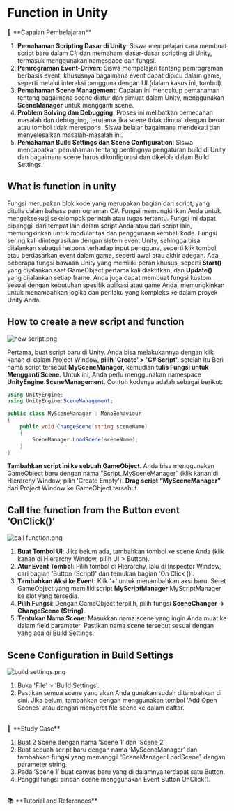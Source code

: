 # Function in Unity

<aside>
📌 **Capaian Pembelajaran**

1. **Pemahaman Scripting Dasar di Unity**: Siswa mempelajari cara membuat script baru dalam C# dan memahami dasar-dasar scripting di Unity, termasuk menggunakan namespace dan fungsi.
2. **Pemrograman Event-Driven**: Siswa mempelajari tentang pemrograman berbasis event, khususnya bagaimana event dapat dipicu dalam game, seperti melalui interaksi pengguna dengan UI (dalam kasus ini, tombol).
3. **Pemahaman Scene Management**: Capaian ini mencakup pemahaman tentang bagaimana scene diatur dan dimuat dalam Unity, menggunakan **SceneManager** untuk mengganti scene.
4. **Problem Solving dan Debugging**: Proses ini melibatkan pemecahan masalah dan debugging, terutama jika scene tidak dimuat dengan benar atau tombol tidak merespons. Siswa belajar bagaimana mendekati dan menyelesaikan masalah-masalah ini.
5. **Pemahaman Build Settings dan Scene Configuration**: Siswa mendapatkan pemahaman tentang pentingnya pengaturan build di Unity dan bagaimana scene harus dikonfigurasi dan dikelola dalam Build Settings.
</aside>

## What is function in unity

Fungsi merupakan blok kode yang merupakan bagian dari script, yang ditulis dalam bahasa pemrograman C#. Fungsi memungkinkan Anda untuk mengeksekusi sekelompok perintah atau tugas tertentu. Fungsi ini dapat dipanggil dari tempat lain dalam script Anda atau dari script lain, memungkinkan untuk modularitas dan penggunaan kembali kode. Fungsi sering kali diintegrasikan dengan sistem event Unity, sehingga bisa dijalankan sebagai respons terhadap input pengguna, seperti klik tombol, atau berdasarkan event dalam game, seperti awal atau akhir adegan. Ada beberapa fungsi bawaan Unity yang memiliki peran khusus, seperti **Start()** yang dijalankan saat GameObject pertama kali diaktifkan, dan **Update()** yang dijalankan setiap frame. Anda juga dapat membuat fungsi kustom sesuai dengan kebutuhan spesifik aplikasi atau game Anda, memungkinkan untuk menambahkan logika dan perilaku yang kompleks ke dalam proyek Unity Anda.

## How to create a new script and function

![new script.png](https://prod-files-secure.s3.us-west-2.amazonaws.com/6ab59f96-5651-42d9-b147-b6276ed57ed6/4445ca4b-882b-44ad-838d-07ffb7166cd4/new_script.png)

Pertama, buat script baru di Unity. Anda bisa melakukannya dengan klik kanan di dalam Project Window, **pilih 'Create' > 'C# Script',** setelah itu Beri nama script tersebut **MySceneManager,** kemudian **tulis Fungsi untuk Mengganti Scene.** Untuk ini, Anda perlu menggunakan namespace **UnityEngine.SceneManagement**. Contoh kodenya adalah sebagai berikut:

```csharp copy
using UnityEngine;
using UnityEngine.SceneManagement;

public class MySceneManager : MonoBehaviour
{
    public void ChangeScene(string sceneName)
    {
        SceneManager.LoadScene(sceneName);
    }
}
```

**Tambahkan script ini ke sebuah GameObject**. Anda bisa menggunakan GameObject baru dengan nama “Script_MySceneManager” (klik kanan di Hierarchy Window, pilih 'Create Empty'). **Drag script “MySceneManager”** dari Project Window ke GameObject tersebut.

## Call the function from the Button event ‘OnClick()’

![call function.png](https://prod-files-secure.s3.us-west-2.amazonaws.com/6ab59f96-5651-42d9-b147-b6276ed57ed6/cf884237-d02e-4257-bf96-655575d8fe19/call_function.png)

1. **Buat Tombol UI**: Jika belum ada, tambahkan tombol ke scene Anda (klik kanan di Hierarchy Window, pilih UI > Button).
2. **Atur Event Tombol**: Pilih tombol di Hierarchy, lalu di Inspector Window, cari bagian 'Button (Script)' dan temukan bagian 'On Click ()'.
3. **Tambahkan Aksi ke Event**: Klik '+' untuk menambahkan aksi baru. Seret GameObject yang memiliki script **MyScriptManager** MyScriptManager ke slot yang tersedia.
4. **Pilih Fungsi**: Dengan GameObject terpilih, pilih fungsi **SceneChanger -> ChangeScene (String)**.
5. **Tentukan Nama Scene**: Masukkan nama scene yang ingin Anda muat ke dalam field parameter. Pastikan nama scene tersebut sesuai dengan yang ada di Build Settings.

## Scene Configuration in Build Settings

![build settings.png](https://prod-files-secure.s3.us-west-2.amazonaws.com/6ab59f96-5651-42d9-b147-b6276ed57ed6/29e45334-fe54-4fb5-9979-789978ca2a20/build_settings.png)

1. Buka 'File' > 'Build Settings'.
2. Pastikan semua scene yang akan Anda gunakan sudah ditambahkan di sini. Jika belum, tambahkan dengan menggunakan tombol 'Add Open Scenes' atau dengan menyeret file scene ke dalam daftar.

<br/>
<aside>
🌟 **Study Case**

1. Buat 2 Scene dengan nama ‘Scene 1’ dan ‘Scene 2’
2. Buat sebuah script baru dengan nama ‘MySceneManager’ dan tambahkan fungsi yang memanggil ‘SceneManager.LoadScene’, dengan parameter string.
3. Pada ‘Scene 1’ buat canvas baru yang di dalamnya terdapat satu Button.
4. Panggil fungsi pindah scene menggunakan Event Button OnClick().
</aside>

<br/>
<aside>
📚 **Tutorial and References**

</aside>